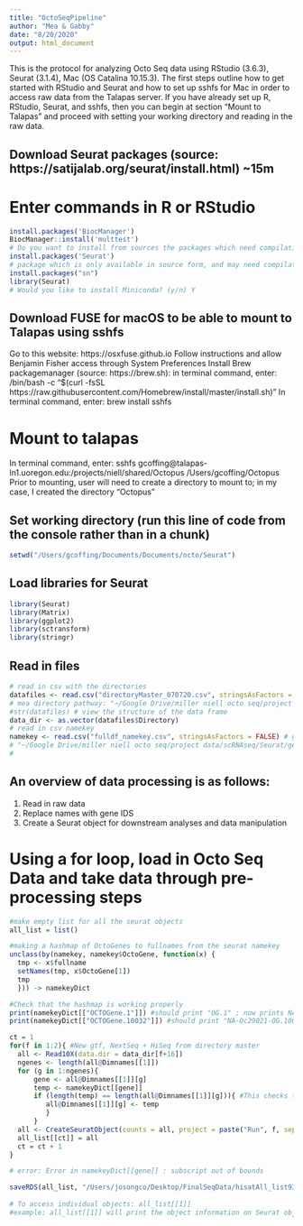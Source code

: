 ```yaml
---
title: "OctoSeqPipeline"
author: "Mea & Gabby"
date: "8/20/2020"
output: html_document
---
```

This is the protocol for analyzing Octo Seq data using RStudio (3.6.3), Seurat (3.1.4), Mac (OS Catalina 10.15.3). The first steps outline how to get started with RStudio and Seurat and how to set up sshfs for Mac in order to access raw data from the Talapas server. If you have already set up R, RStudio, Seurat, and sshfs, then you can begin at section "Mount to Talapas" and proceed with setting your working directory and reading in the raw data.

## Download Seurat packages (source: https://satijalab.org/seurat/install.html) ~15m
# Enter commands in R or RStudio
```r
install.packages('BiocManager')
BiocManager::install('multtest') 
# Do you want to install from sources the packages which need compilation? (y/n/cancel); update a/s/n? a
install.packages('Seurat')
# package which is only available in source form, and may need compilation? (y/n) Yes
install.packages("sn")
library(Seurat)
# Would you like to install Miniconda? (y/n) Y
```
## Download FUSE for macOS to be able to mount to Talapas using sshfs
Go to this website: https://osxfuse.github.io
Follow instructions and allow Benjamin Fisher access through System Preferences
Install Brew packagemanager (source: https://brew.sh): in terminal command, enter: /bin/bash -c "$(curl -fsSL https://raw.githubusercontent.com/Homebrew/install/master/install.sh)" 
In terminal command, enter: brew install sshfs 

# Mount to talapas
In terminal command, enter: sshfs gcoffing@talapas-ln1.uoregon.edu:/projects/niell/shared/Octopus /Users/gcoffing/Octopus 
Prior to mounting, user will need to create a directory to mount to; in my case, I created the directory "Octopus"

## Set working directory (run this line of code from the console rather than in a chunk)
```r
setwd("/Users/gcoffing/Documents/Documents/octo/Seurat")
```

## Load libraries for Seurat
```r
library(Seurat)
library(Matrix)
library(ggplot2)
library(sctransform)
library(stringr)
```

## Read in files
```r
# read in csv with the directories
datafiles <- read.csv("directoryMaster_070720.csv", stringsAsFactors = FALSE) 
# mea directory pathway: "~/Google Drive/miller niell octo seq/project data/scRNAseq/Seurat/directoryMaster_070720.csv"
#str(datafiles) # view the structure of the data frame
data_dir <- as.vector(datafiles$Directory)
# read in csv namekey
namekey <- read.csv("fulldf_namekey.csv", stringsAsFactors = FALSE) # geneIDs_miniNCBI_fulldf_namekey.csv (9120)
# "~/Google Drive/miller niell octo seq/project data/scRNAseq/Seurat/gene lists/geneIDs_miniNCBI_fulldf_namekey_Sep3.csv" (9320)
# 


```

## An overview of data processing is as follows:
1. Read in raw data
2. Replace names with gene IDS
3. Create a Seurat object for downstream analyses and data manipulation

# Using a for loop, load in Octo Seq Data and take data through pre-processing steps
```r
#make empty list for all the seurat objects
all_list = list() 

#making a hashmap of OctoGenes to fullnames from the seurat namekey
unclass(by(namekey, namekey$OctoGene, function(x) {
  tmp <- x$fullname
  setNames(tmp, x$OctoGene[1])
  tmp
  })) -> namekeyDict

#Check that the hashmap is working properly
print(namekeyDict[["OCTOGene.1"]]) #should print "OG.1" ; now prints NA-OG.1
print(namekeyDict[["OCTOGene.10032"]]) #should print "NA-Oc29021-OG.100" ;now prints "anaphase-promoting-complex-subunit-7-OG10032-OB20676-OB29021"
```

```r
ct = 1
for(f in 1:2){ #New gtf, NextSeq + HiSeq from directory master
  all <- Read10X(data.dir = data_dir[f+16])
  ngenes <- length(all@Dimnames[[1]])
  for (g in 1:ngenes){
      gene <- all@Dimnames[[1]][g]
      temp <- namekeyDict[[gene]]
      if (length(temp) == length(all@Dimnames[[1]][g])){ #This checks that temp is not zero
         all@Dimnames[[1]][g] <- temp
         }
      }
  all <- CreateSeuratObject(counts = all, project = paste("Run", f, sep = ""), min.cells = 3, min.features = 500)
  all_list[[ct]] = all
  ct = ct + 1
}

# error: Error in namekeyDict[[gene]] : subscript out of bounds

saveRDS(all_list, "/Users/josongco/Desktop/FinalSeqData/hisatAll_list9320.rds")
  
# To access individual objects: all_list[[1]]
#example: all_list[[1]] will print the object information on Seurat object 1
```

